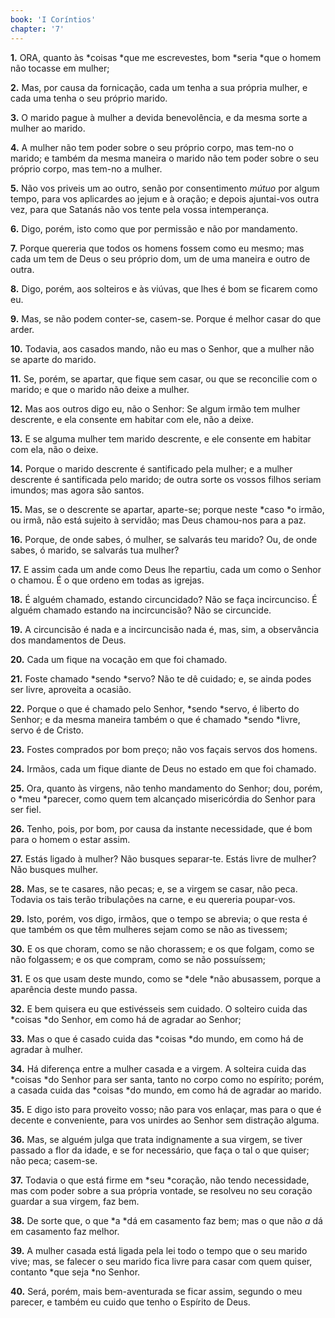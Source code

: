 ```yaml
---
book: 'I Coríntios'
chapter: '7'
---
```


**1.** ORA, quanto às *coisas *que me escrevestes, bom *seria *que o homem não tocasse em mulher;

**2.** Mas, por causa da fornicação, cada um tenha a sua própria mulher, e cada uma tenha o seu próprio marido.

**3.** O marido pague à mulher a devida benevolência, e da mesma sorte a mulher ao marido.

**4.** A mulher não tem poder sobre o seu próprio corpo, mas tem-no o marido; e também da mesma maneira o marido não tem poder sobre o seu próprio corpo, mas tem-no a mulher.

**5.** Não vos priveis um ao outro, senão por consentimento *mútuo* por algum tempo, para vos aplicardes ao jejum e à oração; e depois ajuntai-vos outra vez, para que Satanás não vos tente pela vossa intemperança.

**6.** Digo, porém, isto como que por permissão e não por mandamento.

**7.** Porque quereria que todos os homens fossem como eu mesmo; mas cada um tem de Deus o seu próprio dom, um de uma maneira e outro de outra.

**8.** Digo, porém, aos solteiros e às viúvas, que lhes é bom se ficarem como eu.

**9.** Mas, se não podem conter-se, casem-se. Porque é melhor casar do que arder.

**10.** Todavia, aos casados mando, não eu mas o Senhor, que a mulher não se aparte do marido.

**11.** Se, porém, se apartar, que fique sem casar, ou que se reconcilie com o marido; e que o marido não deixe a mulher.

**12.** Mas aos outros digo eu, não o Senhor: Se algum irmão tem mulher descrente, e ela consente em habitar com ele, não a deixe.

**13.** E se alguma mulher tem marido descrente, e ele consente em habitar com ela, não o deixe.

**14.** Porque o marido descrente é santificado pela mulher; e a mulher descrente é santificada pelo marido; de outra sorte os vossos filhos seriam imundos; mas agora são santos.

**15.** Mas, se o descrente se apartar, aparte-se; porque neste *caso *o irmão, ou irmã, não está sujeito à servidão; mas Deus chamou-nos para a paz.

**16.** Porque, de onde sabes, ó mulher, se salvarás teu marido? Ou, de onde sabes, ó marido, se salvarás tua mulher?

**17.** E assim cada um ande como Deus lhe repartiu, cada um como o Senhor o chamou. É o que ordeno em todas as igrejas.

**18.** É alguém chamado, estando circuncidado? Não se faça incircunciso. É alguém chamado estando na incircuncisão? Não se circuncide.

**19.** A circuncisão é nada e a incircuncisão nada é, mas, sim, a observância dos mandamentos de Deus.

**20.** Cada um fique na vocação em que foi chamado.

**21.** Foste chamado *sendo *servo? Não te dê cuidado; e, se ainda podes ser livre, aproveita a ocasião.

**22.** Porque o que é chamado pelo Senhor, *sendo *servo, é liberto do Senhor; e da mesma maneira também o que é chamado *sendo *livre, servo é de Cristo.

**23.** Fostes comprados por bom preço; não vos façais servos dos homens.

**24.** Irmãos, cada um fique diante de Deus no estado em que foi chamado.

**25.** Ora, quanto às virgens, não tenho mandamento do Senhor; dou, porém, o *meu *parecer, como quem tem alcançado misericórdia do Senhor para ser fiel.

**26.** Tenho, pois, por bom, por causa da instante necessidade, que é bom para o homem o estar assim.

**27.** Estás ligado à mulher? Não busques separar-te. Estás livre de mulher? Não busques mulher.

**28.** Mas, se te casares, não pecas; e, se a virgem se casar, não peca. Todavia os tais terão tribulações na carne, e eu quereria poupar-vos.

**29.** Isto, porém, vos digo, irmãos, que o tempo se abrevia; o que resta é que também os que têm mulheres sejam como se não as tivessem;

**30.** E os que choram, como se não chorassem; e os que folgam, como se não folgassem; e os que compram, como se não possuíssem;

**31.** E os que usam deste mundo, como se *dele *não abusassem, porque a aparência deste mundo passa.

**32.** E bem quisera eu que estivésseis sem cuidado. O solteiro cuida das *coisas *do Senhor, em como há de agradar ao Senhor;

**33.** Mas o que é casado cuida das *coisas *do mundo, em como há de agradar à mulher.

**34.** Há diferença entre a mulher casada e a virgem. A solteira cuida das *coisas *do Senhor para ser santa, tanto no corpo como no espírito; porém, a casada cuida das *coisas *do mundo, em como há de agradar ao marido.

**35.** E digo isto para proveito vosso; não para vos enlaçar, mas para o que é decente e conveniente, para vos unirdes ao Senhor sem distração alguma.

**36.** Mas, se alguém julga que trata indignamente a sua virgem, se tiver passado a flor da idade, e se for necessário, que faça o tal o que quiser; não peca; casem-se.

**37.** Todavia o que está firme em *seu *coração, não tendo necessidade, mas com poder sobre a sua própria vontade, se resolveu no seu coração guardar a sua virgem, faz bem.

**38.** De sorte que, o que *a *dá em casamento faz bem; mas o que não *a* dá em casamento faz melhor.

**39.** A mulher casada está ligada pela lei todo o tempo que o seu marido vive; mas, se falecer o seu marido fica livre para casar com quem quiser, contanto *que seja *no Senhor.

**40.** Será, porém, mais bem-aventurada se ficar assim, segundo o meu parecer, e também eu cuido que tenho o Espírito de Deus.